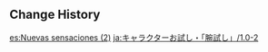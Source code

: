 {{Event
|name              = Test Run - Klee, Sucrose, Xingqiu
|image             = Test Run - Character Trial Event Klee-Sucrose-Xingqiu.png
|type              = In-Game
|group             = Test Run
|time_known        = yes
|time_start        = 2020-10-20 18:00:00
|time_end          = 2020-11-09 17:59:59
}}

{{Test Run
|character_5_1 = Klee
|rewards_5_1   = Primogem*20
|party_5_1     = 
|character_4_1 = Xingqiu
|rewards_4_1   = Adventurer's Experience*6
|party_4_1     = Xiangling
|character_4_2 = Sucrose
|rewards_4_2   = Mystic Enhancement Ore*3
|party_4_2     = Lisa
|wish          = Sparkling Steps/2020-10-20
|orbs          = 0
}}

==Change History==
{{Change History|1.0}}

[[es:Nuevas sensaciones (2)]]
[[ja:キャラクターお試し・「腕試し」/1.0-2]]